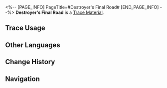 <%-- [PAGE_INFO]
PageTitle=#Destroyer's Final Road#
[END_PAGE_INFO] --%>
{{Item Infobox
|id          = 110501
|image       = Item Destroyer's Final Road.png
|type        = Trace Material
|invCategory = Upgrade Materials
|rarity      = 4
|effect      = 
|description = Advanced level-up material for Traces.
|source1     = [[Echo of War (Supply Zone)]]
}}
{{Description|The Leviathan's heart has stopped beating, but its mind lives on despite being trapped in a case. As long as the lid is closed, its mind is simultaneously both alive and dead, driving the engine of destruction.<br /><br />''"Doomsday Beast, a blight made in the Warforge using what's left of a Leviathan and the weeping bones of thousands of the dead. It longs for the destruction of the universe and itself."''}}
'''Destroyer's Final Road''' is a [[Trace Material]].

==Trace Usage==
{{Trace Usage}}

==Other Languages==
{{Other Languages
|en   = Destroyer's Final Road
|zhs  = 毁灭者的末路
|zht  = 毀滅者的末路
|ja   = 壊滅者の末路
|ko   = 파멸자의 말로
|es   = Senda final del destructor
|fr   = Route finale du destructeur
|ru   = Последний путь разрушителя
|th   = Destroyer's Final Road
|vi   = Sự Kết Thúc Của Kẻ Hủy Diệt
|de   = Ende des Zerstörers
|id   = Destroyer's Final Road
|pt   = Rota Final do Destruidor
}}

==Change History==
{{Change History|1.0}}

==Navigation==
{{Upgrade Material Navbox}}